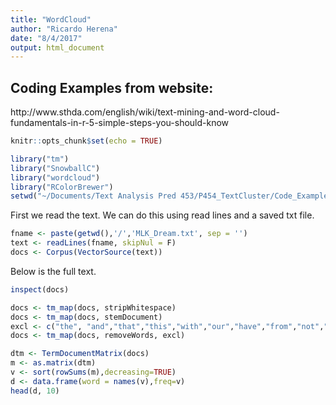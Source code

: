 ```yaml
---
title: "WordCloud"
author: "Ricardo Herena"
date: "8/4/2017"
output: html_document
---
```


## Coding Examples from website:

http://www.sthda.com/english/wiki/text-mining-and-word-cloud-fundamentals-in-r-5-simple-steps-you-should-know

```r
knitr::opts_chunk$set(echo = TRUE)
```


```r


library("tm")
library("SnowballC")
library("wordcloud")
library("RColorBrewer")
setwd("~/Documents/Text Analysis Pred 453/P454_TextCluster/Code_Example")


```

First we read the text. We can do this using read lines and a saved txt file. 

```r


fname <- paste(getwd(),'/','MLK_Dream.txt', sep = '')
text <- readLines(fname, skipNul = F)
docs <- Corpus(VectorSource(text))

```

Below is the full text. 

```r

inspect(docs)


```

```r

docs <- tm_map(docs, stripWhitespace)
docs <- tm_map(docs, stemDocument)
excl <- c("the", "and","that","this","with","our","have","from","not","one")
docs <- tm_map(docs, removeWords, excl) 

dtm <- TermDocumentMatrix(docs)
m <- as.matrix(dtm)
v <- sort(rowSums(m),decreasing=TRUE)
d <- data.frame(word = names(v),freq=v)
head(d, 10)

```

